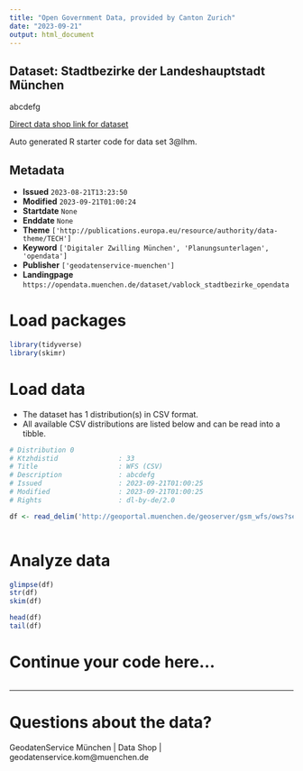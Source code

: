 ```yaml
---
title: "Open Government Data, provided by Canton Zurich"
date: "2023-09-21"
output: html_document
---
```


## Dataset: Stadtbezirke der Landeshauptstadt München

abcdefg

[Direct data shop link for dataset](XYZ3@lhm)

Auto generated R starter code for data set 3@lhm.

## Metadata

- **Issued** `2023-08-21T13:23:50`
- **Modified** `2023-09-21T01:00:24`
- **Startdate** `None`
- **Enddate** `None`
- **Theme** `['http://publications.europa.eu/resource/authority/data-theme/TECH']`
- **Keyword** `['Digitaler Zwilling München', 'Planungsunterlagen', 'opendata']`
- **Publisher** `['geodatenservice-muenchen']`
- **Landingpage** `https://opendata.muenchen.de/dataset/vablock_stadtbezirke_opendata`


# Load packages

```r

library(tidyverse)
library(skimr)

```

# Load data

-   The dataset has 1 distribution(s) in CSV format.
-   All available CSV distributions are listed below and can be read into a tibble.

```r

# Distribution 0
# Ktzhdistid               : 33
# Title                    : WFS (CSV)
# Description              : abcdefg
# Issued                   : 2023-09-21T01:00:25
# Modified                 : 2023-09-21T01:00:25
# Rights                   : dl-by-de/2.0

df <- read_delim('http://geoportal.muenchen.de/geoserver/gsm_wfs/ows?service=WFS&amp;version=1.0.0&amp;request=GetFeature&amp;typeName=gsm_wfs:vablock_stadtbezirke_opendata&amp;outputFormat=csv')



```

# Analyze data

```r

glimpse(df)
str(df)
skim(df)

head(df)
tail(df)

```

# Continue your code here...

```r

```

------------------------------------------------------------------------

# Questions about the data?

GeodatenService München | Data Shop | geodatenservice.kom@muenchen.de
